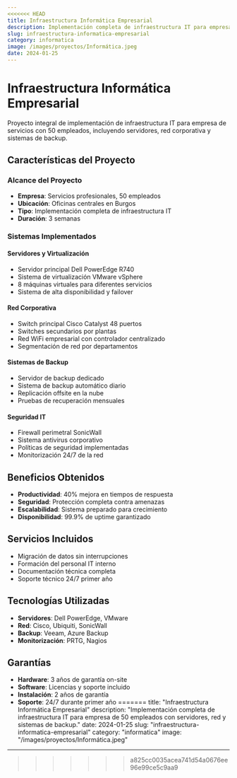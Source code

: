 ```yaml
---
<<<<<<< HEAD
title: Infraestructura Informática Empresarial
description: Implementación completa de infraestructura IT para empresa de 50 empleados con servidores, red y sistemas de backup.
slug: infraestructura-informatica-empresarial
category: informatica
image: /images/proyectos/Informática.jpeg
date: 2024-01-25
---
```


# Infraestructura Informática Empresarial

Proyecto integral de implementación de infraestructura IT para empresa de servicios con 50 empleados, incluyendo servidores, red corporativa y sistemas de backup.

## Características del Proyecto

### Alcance del Proyecto
- **Empresa**: Servicios profesionales, 50 empleados
- **Ubicación**: Oficinas centrales en Burgos
- **Tipo**: Implementación completa de infraestructura IT
- **Duración**: 3 semanas

### Sistemas Implementados

#### Servidores y Virtualización
- Servidor principal Dell PowerEdge R740
- Sistema de virtualización VMware vSphere
- 8 máquinas virtuales para diferentes servicios
- Sistema de alta disponibilidad y failover

#### Red Corporativa
- Switch principal Cisco Catalyst 48 puertos
- Switches secundarios por plantas
- Red WiFi empresarial con controlador centralizado
- Segmentación de red por departamentos

#### Sistemas de Backup
- Servidor de backup dedicado
- Sistema de backup automático diario
- Replicación offsite en la nube
- Pruebas de recuperación mensuales

#### Seguridad IT
- Firewall perimetral SonicWall
- Sistema antivirus corporativo
- Políticas de seguridad implementadas
- Monitorización 24/7 de la red

## Beneficios Obtenidos

- **Productividad**: 40% mejora en tiempos de respuesta
- **Seguridad**: Protección completa contra amenazas
- **Escalabilidad**: Sistema preparado para crecimiento
- **Disponibilidad**: 99.9% de uptime garantizado

## Servicios Incluidos

- Migración de datos sin interrupciones
- Formación del personal IT interno
- Documentación técnica completa
- Soporte técnico 24/7 primer año

## Tecnologías Utilizadas

- **Servidores**: Dell PowerEdge, VMware
- **Red**: Cisco, Ubiquiti, SonicWall
- **Backup**: Veeam, Azure Backup
- **Monitorización**: PRTG, Nagios

## Garantías

- **Hardware**: 3 años de garantía on-site
- **Software**: Licencias y soporte incluido
- **Instalación**: 2 años de garantía
- **Soporte**: 24/7 durante primer año
=======
title: "Infraestructura Informática Empresarial"
description: "Implementación completa de infraestructura IT para empresa de 50 empleados con servidores, red y sistemas de backup."
date: 2024-01-25
slug: "infraestructura-informatica-empresarial"
category: "informatica"
image: "/images/proyectos/Informática.jpeg"
---
>>>>>>> a825cc0035acea741d54a0676ee96e99ce5c9aa9
